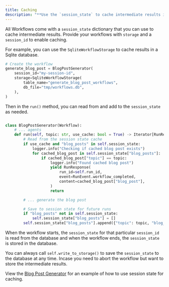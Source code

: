 ```yaml
---
title: Caching
description: "**Use the `session_state` to cache intermediate results in a database.**"
---
```


All Workflows come with a `session_state` dictionary that you can use to cache intermediate results. Provide your workflows with `storage` and a `session_id` to enable caching.

For example, you can use the `SqliteWorkflowStorage` to cache results in a Sqlite database.

```python
# Create the workflow
generate_blog_post = BlogPostGenerator(
    session_id="my-session-id",
    storage=SqliteWorkflowStorage(
        table_name="generate_blog_post_workflows",
        db_file="tmp/workflows.db",
    ),
)
```

Then in the `run()` method, you can read from and add to the `session_state` as needed.

```python

class BlogPostGenerator(Workflow):
    # ... agents
    def run(self, topic: str, use_cache: bool = True) -> Iterator[RunResponse]:
        # Read from the session state cache
        if use_cache and "blog_posts" in self.session_state:
            logger.info("Checking if cached blog post exists")
            for cached_blog_post in self.session_state["blog_posts"]:
                if cached_blog_post["topic"] == topic:
                    logger.info("Found cached blog post")
                    yield RunResponse(
                        run_id=self.run_id,
                        event=RunEvent.workflow_completed,
                        content=cached_blog_post["blog_post"],
                    )
                    return

        # ... generate the blog post

        # Save to session state for future runs
        if "blog_posts" not in self.session_state:
            self.session_state["blog_posts"] = []
        self.session_state["blog_posts"].append({"topic": topic, "blog_post": self.writer.run_response.content})
```

When the workflow starts, the `session_state` for that particular `session_id` is read from the database and when the workflow ends, the `session_state` is stored in the database.

<Tip>

You can always call `self.write_to_storage()` to save the `session_state` to the database at any time. Incase you need to abort the workflow but want to store the intermediate results.

</Tip>

View the [Blog Post Generator](/workflows/introduction#full-example-blog-post-generator) for an example of how to use session state for caching.
